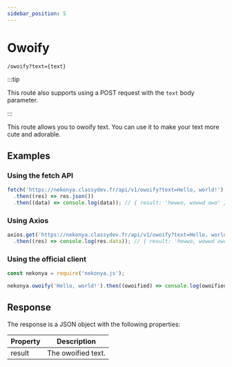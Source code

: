 ```yaml
---
sidebar_position: 5
---
```


# Owoify

```
/owoify?text={text}
```

:::tip

This route also supports using a POST request with the `text` body parameter.

:::

This route allows you to owoify text. You can use it to make your text more cute and adorable.

## Examples

### Using the fetch API

```js
fetch('https://nekonya.classydev.fr/api/v1/owoify?text=Hello, world!') // don't forget to encode the text
  .then((res) => res.json())
  .then((data) => console.log(data)); // { result: 'hewwo, wowwd owo' }
```

### Using Axios

```js
axios.get('https://nekonya.classydev.fr/api/v1/owoify?text=Hello, world!') // don't forget to encode the text
  .then((res) => console.log(res.data)); // { result: 'hewwo, wowwd owo' }
```

### Using the official client

```js
const nekonya = require('nekonya.js');

nekonya.owoify('Hello, world!').then((owoified) => console.log(owoified)); // hewwo, wowwd owo
```

## Response

The response is a JSON object with the following properties:

| Property | Description |
| -------- | ----------- |
| result | The owoified text. |